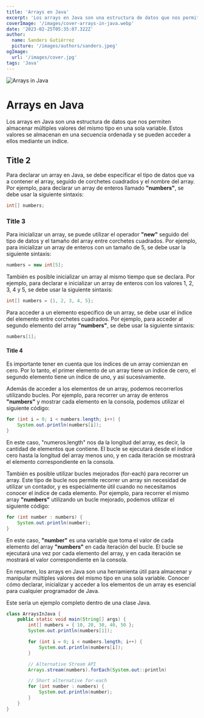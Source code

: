 ```yaml
---
title: 'Arrays en Java'
excerpt: 'Los arrays en Java son una estructura de datos que nos permiten almacenar múltiples valores del mismo tipo en una sola variable. Estos valores se almacenan en una secuencia ordenada y se pueden acceder a ellos mediante un índice.'
coverImage: '/images/cover-arrays-in-java.webp'
date: '2023-02-25T05:35:07.322Z'
author:
  name: Sanders Gutiérrez
  picture: '/images/authors/sanders.jpeg'
ogImage:
  url: '/images/cover.jpg'
tags: 'Java'
---
```


![Arrays in Java](/images/cover-arrays-in-java.webp)

# Arrays en Java

Los arrays en Java son una estructura de datos que nos permiten almacenar múltiples valores del mismo tipo en una sola variable. Estos valores se almacenan en una secuencia ordenada y se pueden acceder a ellos mediante un índice.

## Title 2

Para declarar un array en Java, se debe especificar el tipo de datos que va a contener el array, seguido de corchetes cuadrados y el nombre del array. Por ejemplo, para declarar un array de enteros llamado **"numbers"**, se debe usar la siguiente sintaxis:

```java
int[] numbers;
```

### Title 3

Para inicializar un array, se puede utilizar el operador **"new"** seguido del tipo de datos y el tamaño del array entre corchetes cuadrados. Por ejemplo, para inicializar un array de enteros con un tamaño de 5, se debe usar la siguiente sintaxis:

```java
numbers = new int[5];
```

También es posible inicializar un array al mismo tiempo que se declara. Por ejemplo, para declarar e inicializar un array de enteros con los valores 1, 2, 3, 4 y 5, se debe usar la siguiente sintaxis:

```java
int[] numbers = {1, 2, 3, 4, 5};
```

Para acceder a un elemento específico de un array, se debe usar el índice del elemento entre corchetes cuadrados. Por ejemplo, para acceder al segundo elemento del array **"numbers"**, se debe usar la siguiente sintaxis:

```java
numbers[1];
```

#### Title 4

Es importante tener en cuenta que los índices de un array comienzan en cero. Por lo tanto, el primer elemento de un array tiene un índice de cero, el segundo elemento tiene un índice de uno, y así sucesivamente.

Además de acceder a los elementos de un array, podemos recorrerlos utilizando bucles. Por ejemplo, para recorrer un array de enteros **"numbers"** y mostrar cada elemento en la consola, podemos utilizar el siguiente código:

```java
for (int i = 0; i < numbers.length; i++) {
    System.out.println(numbers[i]);
}
```

En este caso, "numeros.length" nos da la longitud del array, es decir, la cantidad de elementos que contiene. El bucle se ejecutará desde el índice cero hasta la longitud del array menos uno, y en cada iteración se mostrará el elemento correspondiente en la consola.

También es posible utilizar bucles mejorados (for-each) para recorrer un array. Este tipo de bucle nos permite recorrer un array sin necesidad de utilizar un contador, y es especialmente útil cuando no necesitamos conocer el índice de cada elemento. Por ejemplo, para recorrer el mismo array **"numbers"** utilizando un bucle mejorado, podemos utilizar el siguiente código:

```java
for (int number : numbers) {
    System.out.println(number);
}
```

En este caso, **"number"** es una variable que toma el valor de cada elemento del array **"numbers"** en cada iteración del bucle. El bucle se ejecutará una vez por cada elemento del array, y en cada iteración se mostrará el valor correspondiente en la consola.

En resumen, los arrays en Java son una herramienta útil para almacenar y manipular múltiples valores del mismo tipo en una sola variable. Conocer cómo declarar, inicializar y acceder a los elementos de un array es esencial para cualquier programador de Java.

Este sería un ejemplo completo dentro de una clase Java.

```java
class ArraysInJava {
    public static void main(String[] args) {
        int[] numbers = { 10, 20, 30, 40, 50 };
        System.out.println(numbers[1]);

        for (int i = 0; i < numbers.length; i++) {
            System.out.println(numbers[i]);
        }

		// Alternative Stream API
        Arrays.stream(numbers).forEach(System.out::println)

        // Short alternative for-each
        for (int number : numbers) {
            System.out.println(number);
        }
    }
}
```
